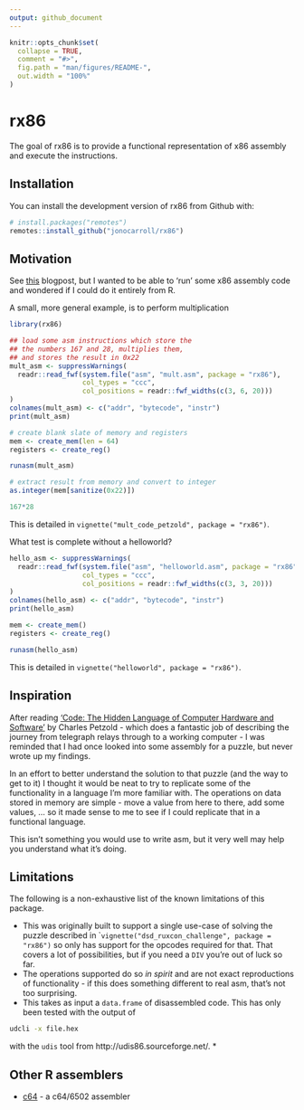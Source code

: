 ```yaml
---
output: github_document
---
```


<!-- README.md is generated from README.Rmd. Please edit that file -->

```r
knitr::opts_chunk$set(
  collapse = TRUE,
  comment = "#>",
  fig.path = "man/figures/README-",
  out.width = "100%"
)
```

# rx86

<!-- badges: start -->
<!-- badges: end -->

The goal of rx86 is to provide a functional representation of x86 assembly 
and execute the instructions.

## Installation

You can install the development version of rx86 from Github with:

``` r
# install.packages("remotes")
remotes::install_github("jonocarroll/rx86")
```

## Motivation

See [this](https://jcarroll.com.au/2021/12/23/adventures-in-x86-asm/) blogpost, but I wanted to be able to 'run' some x86 assembly code and 
wondered if I could do it entirely from R.

A small, more general example, is to perform multiplication
```r
library(rx86)

## load some asm instructions which store the 
## the numbers 167 and 28, multiplies them, 
## and stores the result in 0x22
mult_asm <- suppressWarnings(
  readr::read_fwf(system.file("asm", "mult.asm", package = "rx86"), 
                  col_types = "ccc",
                  col_positions = readr::fwf_widths(c(3, 6, 20)))
)
colnames(mult_asm) <- c("addr", "bytecode", "instr")
print(mult_asm)

# create blank slate of memory and registers
mem <- create_mem(len = 64)
registers <- create_reg()

runasm(mult_asm)

# extract result from memory and convert to integer
as.integer(mem[sanitize(0x22)])

167*28
```

This is detailed in `vignette("mult_code_petzold", package = "rx86")`.

What test is complete without a helloworld?
```r
hello_asm <- suppressWarnings(
  readr::read_fwf(system.file("asm", "helloworld.asm", package = "rx86"), 
                  col_types = "ccc",
                  col_positions = readr::fwf_widths(c(3, 3, 20)))
)
colnames(hello_asm) <- c("addr", "bytecode", "instr")
print(hello_asm)

mem <- create_mem()
registers <- create_reg()

runasm(hello_asm)
```

This is detailed in `vignette("helloworld", package = "rx86")`.

## Inspiration

After reading ['Code: The Hidden Language of Computer Hardware and Software'](https://en.wikipedia.org/wiki/Code:_The_Hidden_Language_of_Computer_Hardware_and_Software) by Charles Petzold - which does a fantastic job of describing 
the journey from telegraph relays through to a working computer - I was reminded that 
I had once looked into some assembly for a puzzle, but never wrote up my findings.

In an effort to better understand the solution to that puzzle (and the way to get to it) I thought it would be neat to try to replicate some of the functionality in a language I'm more familiar with. The operations on data stored in memory are simple - move a value from here to there, add some values, ... so it made sense to me to 
see if I could replicate that in a functional language.

This isn't something you would use to write asm, but it very well may help you understand what it's doing.

## Limitations

The following is a non-exhaustive list of the known limitations of this package.

* This was originally built to support a single use-case of solving the puzzle described in 
``vignette("dsd_ruxcon_challenge", package = "rx86")` so only has support for the
opcodes required for that. That covers a lot of possibilities, but if you need a 
`DIV` you're out of luck so far.
* The operations supported do so _in spirit_ and are not exact reproductions of 
functionality - if this does something different to real asm, that's not too surprising.
* This takes as input a `data.frame` of disassembled code. This has only been tested
with the output of 
```bash
udcli -x file.hex
```
with the `udis` tool from http://udis86.sourceforge.net/.
* 

## Other R assemblers
 * [c64](https://github.com/coolbutuseless/r64) - a c64/6502 assembler
